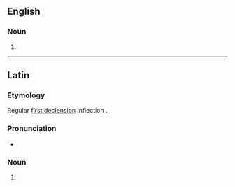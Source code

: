 ==English==

===Noun===
{{head|en|noun form}}

# {{plural of|en|abolla|nocat=1}}

----

==Latin==

===Etymology===
Regular [[Appendix:Latin first declension|first declension]] inflection {{affix|la|abolla|-ae|nocat=1}}.

===Pronunciation===
* {{la-IPA|abollae}}

===Noun===
{{la-noun-form|abollae|g=f}}

# {{inflection of|la|abolla||nom//voc|p|;|gen//dat|s}}